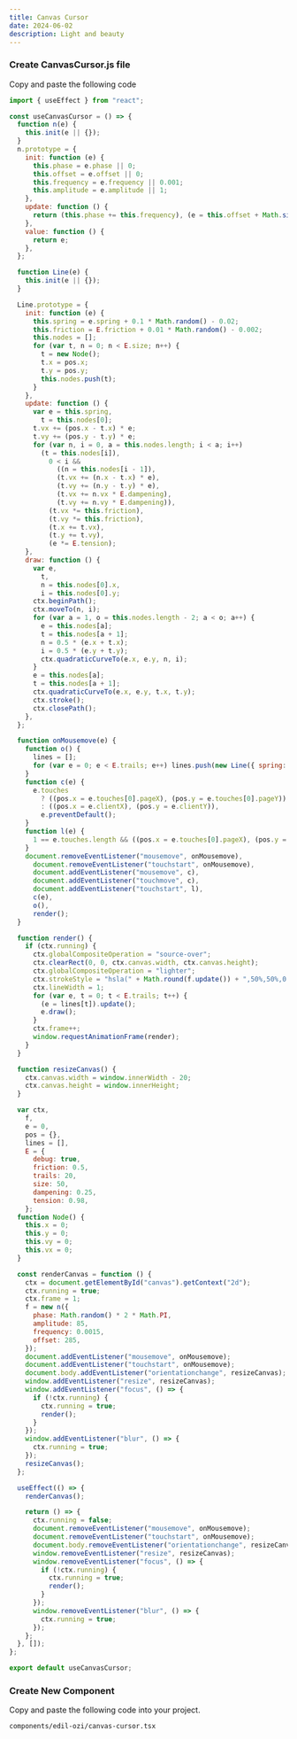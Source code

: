 ```yaml
---
title: Canvas Cursor
date: 2024-06-02
description: Light and beauty
---
```


<ComponentPreview name="canvas-cursor-demo" />

<Steps>

### Create CanvasCursor.js file

Copy and paste the following code

```js
import { useEffect } from "react";

const useCanvasCursor = () => {
  function n(e) {
    this.init(e || {});
  }
  n.prototype = {
    init: function (e) {
      this.phase = e.phase || 0;
      this.offset = e.offset || 0;
      this.frequency = e.frequency || 0.001;
      this.amplitude = e.amplitude || 1;
    },
    update: function () {
      return (this.phase += this.frequency), (e = this.offset + Math.sin(this.phase) * this.amplitude);
    },
    value: function () {
      return e;
    },
  };

  function Line(e) {
    this.init(e || {});
  }

  Line.prototype = {
    init: function (e) {
      this.spring = e.spring + 0.1 * Math.random() - 0.02;
      this.friction = E.friction + 0.01 * Math.random() - 0.002;
      this.nodes = [];
      for (var t, n = 0; n < E.size; n++) {
        t = new Node();
        t.x = pos.x;
        t.y = pos.y;
        this.nodes.push(t);
      }
    },
    update: function () {
      var e = this.spring,
        t = this.nodes[0];
      t.vx += (pos.x - t.x) * e;
      t.vy += (pos.y - t.y) * e;
      for (var n, i = 0, a = this.nodes.length; i < a; i++)
        (t = this.nodes[i]),
          0 < i &&
            ((n = this.nodes[i - 1]),
            (t.vx += (n.x - t.x) * e),
            (t.vy += (n.y - t.y) * e),
            (t.vx += n.vx * E.dampening),
            (t.vy += n.vy * E.dampening)),
          (t.vx *= this.friction),
          (t.vy *= this.friction),
          (t.x += t.vx),
          (t.y += t.vy),
          (e *= E.tension);
    },
    draw: function () {
      var e,
        t,
        n = this.nodes[0].x,
        i = this.nodes[0].y;
      ctx.beginPath();
      ctx.moveTo(n, i);
      for (var a = 1, o = this.nodes.length - 2; a < o; a++) {
        e = this.nodes[a];
        t = this.nodes[a + 1];
        n = 0.5 * (e.x + t.x);
        i = 0.5 * (e.y + t.y);
        ctx.quadraticCurveTo(e.x, e.y, n, i);
      }
      e = this.nodes[a];
      t = this.nodes[a + 1];
      ctx.quadraticCurveTo(e.x, e.y, t.x, t.y);
      ctx.stroke();
      ctx.closePath();
    },
  };

  function onMousemove(e) {
    function o() {
      lines = [];
      for (var e = 0; e < E.trails; e++) lines.push(new Line({ spring: 0.4 + (e / E.trails) * 0.025 }));
    }
    function c(e) {
      e.touches
        ? ((pos.x = e.touches[0].pageX), (pos.y = e.touches[0].pageY))
        : ((pos.x = e.clientX), (pos.y = e.clientY)),
        e.preventDefault();
    }
    function l(e) {
      1 == e.touches.length && ((pos.x = e.touches[0].pageX), (pos.y = e.touches[0].pageY));
    }
    document.removeEventListener("mousemove", onMousemove),
      document.removeEventListener("touchstart", onMousemove),
      document.addEventListener("mousemove", c),
      document.addEventListener("touchmove", c),
      document.addEventListener("touchstart", l),
      c(e),
      o(),
      render();
  }

  function render() {
    if (ctx.running) {
      ctx.globalCompositeOperation = "source-over";
      ctx.clearRect(0, 0, ctx.canvas.width, ctx.canvas.height);
      ctx.globalCompositeOperation = "lighter";
      ctx.strokeStyle = "hsla(" + Math.round(f.update()) + ",50%,50%,0.2)";
      ctx.lineWidth = 1;
      for (var e, t = 0; t < E.trails; t++) {
        (e = lines[t]).update();
        e.draw();
      }
      ctx.frame++;
      window.requestAnimationFrame(render);
    }
  }

  function resizeCanvas() {
    ctx.canvas.width = window.innerWidth - 20;
    ctx.canvas.height = window.innerHeight;
  }

  var ctx,
    f,
    e = 0,
    pos = {},
    lines = [],
    E = {
      debug: true,
      friction: 0.5,
      trails: 20,
      size: 50,
      dampening: 0.25,
      tension: 0.98,
    };
  function Node() {
    this.x = 0;
    this.y = 0;
    this.vy = 0;
    this.vx = 0;
  }

  const renderCanvas = function () {
    ctx = document.getElementById("canvas").getContext("2d");
    ctx.running = true;
    ctx.frame = 1;
    f = new n({
      phase: Math.random() * 2 * Math.PI,
      amplitude: 85,
      frequency: 0.0015,
      offset: 285,
    });
    document.addEventListener("mousemove", onMousemove);
    document.addEventListener("touchstart", onMousemove);
    document.body.addEventListener("orientationchange", resizeCanvas);
    window.addEventListener("resize", resizeCanvas);
    window.addEventListener("focus", () => {
      if (!ctx.running) {
        ctx.running = true;
        render();
      }
    });
    window.addEventListener("blur", () => {
      ctx.running = true;
    });
    resizeCanvas();
  };

  useEffect(() => {
    renderCanvas();

    return () => {
      ctx.running = false;
      document.removeEventListener("mousemove", onMousemove);
      document.removeEventListener("touchstart", onMousemove);
      document.body.removeEventListener("orientationchange", resizeCanvas);
      window.removeEventListener("resize", resizeCanvas);
      window.removeEventListener("focus", () => {
        if (!ctx.running) {
          ctx.running = true;
          render();
        }
      });
      window.removeEventListener("blur", () => {
        ctx.running = true;
      });
    };
  }, []);
};

export default useCanvasCursor;
```

### Create New Component

Copy and paste the following code into your project.

```text
components/edil-ozi/canvas-cursor.tsx
```

<ComponentSource name="canvas-cursor" />

</Steps>
